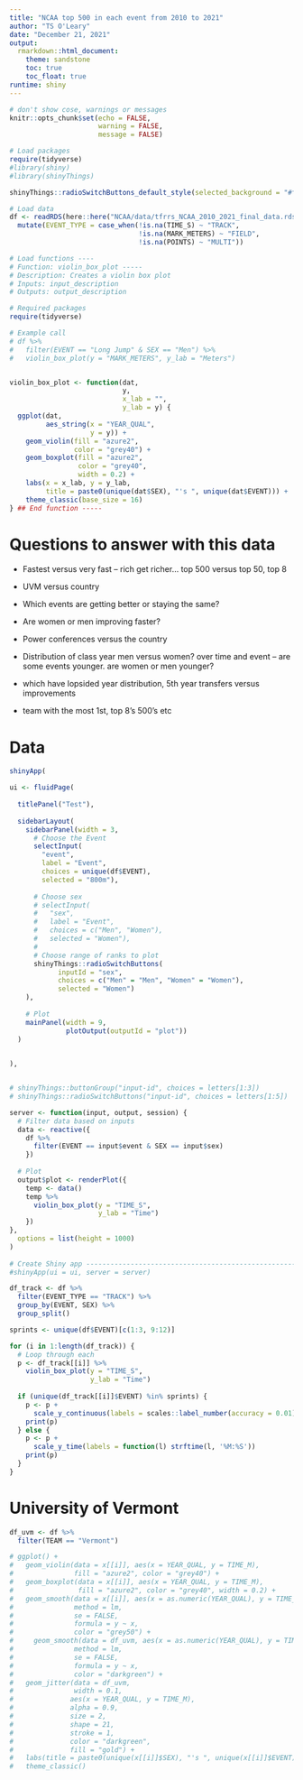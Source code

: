 ```yaml
---
title: "NCAA top 500 in each event from 2010 to 2021"
author: "TS O'Leary"
date: "December 21, 2021"
output:
  rmarkdown::html_document:
    theme: sandstone
    toc: true
    toc_float: true
runtime: shiny
---
```


```r
# don't show cose, warnings or messages
knitr::opts_chunk$set(echo = FALSE, 
                      warning = FALSE, 
                      message = FALSE)

# Load packages
require(tidyverse)
#library(shiny)
#library(shinyThings)

shinyThings::radioSwitchButtons_default_style(selected_background = "#faa555")

# Load data
df <- readRDS(here::here("NCAA/data/tfrrs_NCAA_2010_2021_final_data.rds")) %>%
  mutate(EVENT_TYPE = case_when(!is.na(TIME_S) ~ "TRACK",
                                !is.na(MARK_METERS) ~ "FIELD",
                                !is.na(POINTS) ~ "MULTI"))

# Load functions ----
# Function: violin_box_plot -----
# Description: Creates a violin box plot
# Inputs: input_description
# Outputs: output_description

# Required packages
require(tidyverse)

# Example call
# df %>%
#   filter(EVENT == "Long Jump" & SEX == "Men") %>%
#   violin_box_plot(y = "MARK_METERS", y_lab = "Meters")


violin_box_plot <- function(dat, 
                            y,
                            x_lab = "", 
                            y_lab = y) {
  ggplot(dat,
         aes_string(x = "YEAR_QUAL", 
                    y = y)) +
    geom_violin(fill = "azure2", 
                color = "grey40") +
    geom_boxplot(fill = "azure2", 
                 color = "grey40", 
                 width = 0.2) +
    labs(x = x_lab, y = y_lab,
         title = paste0(unique(dat$SEX), "'s ", unique(dat$EVENT))) +
    theme_classic(base_size = 16)
} ## End function -----

```

# Questions to answer with this data

- Fastest versus very fast -- rich get richer... top 500 versus top 50, top 8
- UVM versus country
- Which events are getting better or staying the same?
- Are women or men improving faster?
- Power conferences versus the country
- Distribution of class year men versus women? over time and event -- are some events younger. are women or men younger?
- which have lopsided year distribution, 5th year transfers versus improvements


- team with the most 1st, top 8's 500's etc


# Data 


```r
shinyApp(

ui <- fluidPage(
  
  titlePanel("Test"),
  
  sidebarLayout(
    sidebarPanel(width = 3,
      # Choose the Event
      selectInput(
        "event", 
        label = "Event",
        choices = unique(df$EVENT), 
        selected = "800m"),
      
      # Choose sex
      # selectInput(
      #   "sex", 
      #   label = "Event",
      #   choices = c("Men", "Women"), 
      #   selected = "Women"),
      # 
      # Choose range of ranks to plot
      shinyThings::radioSwitchButtons(
            inputId = "sex",
            choices = c("Men" = "Men", "Women" = "Women"),
            selected = "Women")
    ),
    
    # Plot  
    mainPanel(width = 9,
              plotOutput(outputId = "plot"))
  )

  
),


# shinyThings::buttonGroup("input-id", choices = letters[1:3])
# shinyThings::radioSwitchButtons("input-id", choices = letters[1:5])

server <- function(input, output, session) {
  # Filter data based on inputs
  data <- reactive({
    df %>% 
      filter(EVENT == input$event & SEX == input$sex)
    })
  
  # Plot
  output$plot <- renderPlot({
    temp <- data() 
    temp %>%
      violin_box_plot(y = "TIME_S", 
                      y_lab = "Time")
    })
},
  options = list(height = 1000)
)
  
# Create Shiny app -------------------------------------------------------------
#shinyApp(ui = ui, server = server)
```


```r
df_track <- df %>%
  filter(EVENT_TYPE == "TRACK") %>%
  group_by(EVENT, SEX) %>%
  group_split()

sprints <- unique(df$EVENT)[c(1:3, 9:12)]

for (i in 1:length(df_track)) {
  # Loop through each 
  p <- df_track[[i]] %>%
    violin_box_plot(y = "TIME_S", 
                    y_lab = "Time")
  
  if (unique(df_track[[i]]$EVENT) %in% sprints) {
    p <- p + 
      scale_y_continuous(labels = scales::label_number(accuracy = 0.01))
    print(p)
  } else {
    p <- p +
      scale_y_time(labels = function(l) strftime(l, '%M:%S'))
    print(p)
  }
}
```


# University of Vermont

```r
df_uvm <- df %>% 
  filter(TEAM == "Vermont")
```

```r
# ggplot() +
#   geom_violin(data = x[[i]], aes(x = YEAR_QUAL, y = TIME_M),
#               fill = "azure2", color = "grey40") +
#   geom_boxplot(data = x[[i]], aes(x = YEAR_QUAL, y = TIME_M),
#                fill = "azure2", color = "grey40", width = 0.2) +
#   geom_smooth(data = x[[i]], aes(x = as.numeric(YEAR_QUAL), y = TIME_M),
#               method = lm, 
#               se = FALSE,
#               formula = y ~ x, 
#               color = "grey50") +
#     geom_smooth(data = df_uvm, aes(x = as.numeric(YEAR_QUAL), y = TIME_M),
#               method = lm, 
#               se = FALSE,
#               formula = y ~ x, 
#               color = "darkgreen") +
#   geom_jitter(data = df_uvm, 
#               width = 0.1,
#              aes(x = YEAR_QUAL, y = TIME_M),
#              alpha = 0.9,
#              size = 2, 
#              shape = 21, 
#              stroke = 1,
#              color = "darkgreen", 
#              fill = "gold") +
#   labs(title = paste0(unique(x[[i]]$SEX), "'s ", unique(x[[i]]$EVENT))) +
#   theme_classic()
```

